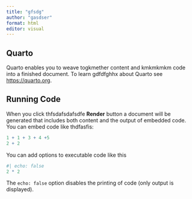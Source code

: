 ```yaml
---
title: "gfsdg"
author: "gasdser"
format: html
editor: visual
---
```


## Quarto

Quarto enables you to weave togkmether content and kmkmkmkm code into a finished document. To learn gdfdfghhx about Quarto see <https://quarto.org>.

## Running Code

When you click thfsdafsdafsdfe **Render** button a document will be generated that includes both content and the output of embedded code. You can embed code like thdfasfis:

```r
1 + 1 + 3 + 4 +5 
2 + 2
```

You can add options to executable code like this

```r
#| echo: false
2 * 2
```

The `echo: false` option disables the printing of code (only output is displayed).
